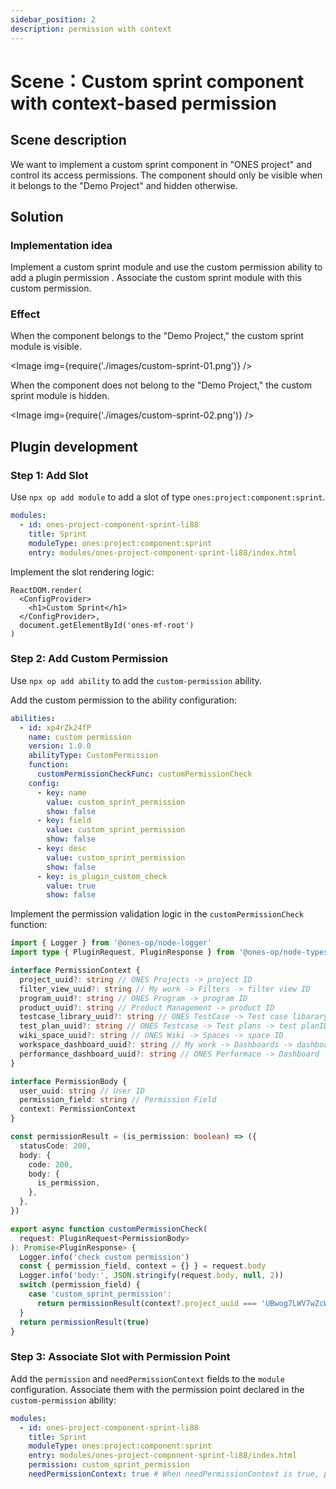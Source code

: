 ```yaml
---
sidebar_position: 2
description: permission with context
---
```



# Scene：Custom sprint component with context-based permission

## Scene description

We want to implement a custom sprint component in "ONES project" and control its access permissions. The component should only be visible when it belongs to the "Demo Project" and hidden otherwise.

## Solution

### Implementation idea

Implement a custom sprint module and use the custom permission ability to add a plugin permission . Associate the custom sprint module with this custom permission.

### Effect

When the component belongs to the "Demo Project," the custom sprint module is visible.

<Image img={require('./images/custom-sprint-01.png')} />

When the component does not belong to the "Demo Project," the custom sprint module is hidden.

<Image img={require('./images/custom-sprint-02.png')} />

## Plugin development

### Step 1: Add Slot

Use `npx op add module` to add a slot of type `ones:project:component:sprint`.

```yaml title="config/plugin.yaml"
modules:
  - id: ones-project-component-sprint-li88
    title: Sprint
    moduleType: ones:project:component:sprint
    entry: modules/ones-project-component-sprint-li88/index.html
```

Implement the slot rendering logic:

```tsx title="web/src/modules/ones-project-component-sprint-li88/index.tsx"
ReactDOM.render(
  <ConfigProvider>
    <h1>Custom Sprint</h1>
  </ConfigProvider>,
  document.getElementById('ones-mf-root')
)
```

### Step 2: Add Custom Permission

Use `npx op add ability` to add the `custom-permission` ability.

Add the custom permission to the ability configuration:

```yaml title="config/plugin.yaml"
abilities:
  - id: xp4rZk24fP
    name: custom permission
    version: 1.0.0
    abilityType: CustomPermission
    function:
      customPermissionCheckFunc: customPermissionCheck
    config:
      - key: name
        value: custom_sprint_permission
        show: false
      - key: field
        value: custom_sprint_permission
        show: false
      - key: desc
        value: custom_sprint_permission
        show: false
      - key: is_plugin_custom_check
        value: true
        show: false
```

Implement the permission validation logic in the `customPermissionCheck` function:

```typescript title="backend/src/custom-permission.ts"
import { Logger } from '@ones-op/node-logger'
import type { PluginRequest, PluginResponse } from '@ones-op/node-types'

interface PermissionContext {
  project_uuid?: string // ONES Projects -> project ID
  filter_view_uuid?: string // My work -> Filters -> filter view ID
  program_uuid?: string // ONES Program -> program ID
  product_uuid?: string // Product Management -> product ID
  testcase_library_uuid?: string // ONES TestCase -> Test case libarary -> test case library ID
  test_plan_uuid?: string // ONES Testcase -> Test plans -> test planID
  wiki_space_uuid?: string // ONES Wiki -> Spaces -> space ID
  workspace_dashboard_uuid?: string // My work -> Dashboards -> dashboard ID
  performance_dashboard_uuid?: string // ONES Performace -> Dashboard -> dashboard ID
}

interface PermissionBody {
  user_uuid: string // User ID
  permission_field: string // Permission Field
  context: PermissionContext
}

const permissionResult = (is_permission: boolean) => ({
  statusCode: 200,
  body: {
    code: 200,
    body: {
      is_permission,
    },
  },
})

export async function customPermissionCheck(
  request: PluginRequest<PermissionBody>
): Promise<PluginResponse> {
  Logger.info('check custom permission')
  const { permission_field, context = {} } = request.body
  Logger.info('body:', JSON.stringify(request.body, null, 2))
  switch (permission_field) {
    case 'custom_sprint_permission':
      return permissionResult(context?.project_uuid === 'UBwog7LWV7wZcWyT') // UBwog7LWV7wZcWyT is the projectUUID of the "Demo Project"
  }
  return permissionResult(true)
}
```

### Step 3: Associate Slot with Permission Point

Add the `permission` and `needPermissionContext` fields to the `module` configuration. Associate them with the permission point declared in the `custom-permission` ability:

```yaml title="config/plugin.yaml"
modules:
  - id: ones-project-component-sprint-li88
    title: Sprint
    moduleType: ones:project:component:sprint
    entry: modules/ones-project-component-sprint-li88/index.html
    permission: custom_sprint_permission
    needPermissionContext: true # When needPermissionContext is true, permissions are revalidated when the permission context changes.
```
